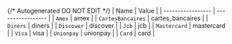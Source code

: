 {/* Autogenerated DO NOT EDIT  */}
| Name              | Value             |
| ----------------- | ----------------- |
| `Amex`            | amex              |
| `CartesBancaires` | cartes_bancaires  |
| `Diners`          | diners            |
| `Discover`        | discover          |
| `Jcb`             | jcb               |
| `Mastercard`      | mastercard        |
| `Visa`            | visa              |
| `Unionpay`        | unionpay          |
| `Card`            | card              |